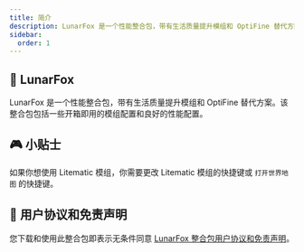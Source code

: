 ```yaml
---
title: 简介
description: LunarFox 是一个性能整合包，带有生活质量提升模组和 OptiFine 替代方案。该整合包包括一些开箱即用的模组配置和良好的性能配置。
sidebar:
  order: 1
---
```



<LinkCard
    title="下载 LunarFox"
    description="从 Modrinth 下载。"
    href="https://modrinth.com/modpack/lunarfox"
/>

## 🦊 LunarFox

LunarFox 是一个性能整合包，带有生活质量提升模组和 OptiFine 替代方案。该整合包包括一些开箱即用的模组配置和良好的性能配置。

## 🎮 小贴士

如果你想使用 Litematic 模组，你需要更改 Litematic 模组的快捷键或 `打开世界地图` 的快捷键。

## 🧾 用户协议和免责声明

您下载和使用此整合包即表示无条件同意 [LunarFox 整合包用户协议和免责声明](/lunarfox/disclaimer)。